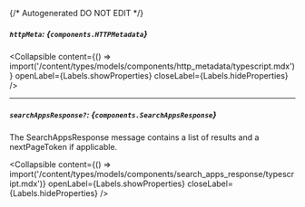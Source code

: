 {/* Autogenerated DO NOT EDIT  */}

##### `httpMeta`: *{`components.HTTPMetadata`}*

<Collapsible content={() => import('/content/types/models/components/http_metadata/typescript.mdx')} openLabel={Labels.showProperties} closeLabel={Labels.hideProperties} />


---
##### `searchAppsResponse?`: *{`components.SearchAppsResponse`}*
The SearchAppsResponse message contains a list of results and a nextPageToken if applicable.

<Collapsible content={() => import('/content/types/models/components/search_apps_response/typescript.mdx')} openLabel={Labels.showProperties} closeLabel={Labels.hideProperties} />



